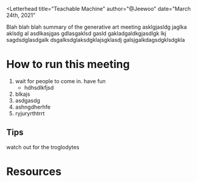 
<Letterhead
title="Teachable Machine"
author="@Jeewoo"
date="March 24th, 2021"
>

<YouTubeEmbed url="https://youtu.be/Q1_EyEhEu4o" />

Blah blah blah summary of the generative art meeting asklgjasldg jaglka aklsdg al asdlkasjgas gdlasgaklsd gasld gakladgaldkgjasdlgk lkj
sagdsdglasdgalk dsgalksdglaksdgklajsgklasdj galsjgalkdagsdgklsdgkla

# How to run this meeting

1. wait for people to come in. have fun
    - hdhsdlkfjsd
2. blkajs 
3. asdgasdg
4. ashngdherhfe
5. ryjuryrthtrrt

## Tips

watch out for the troglodytes

# Resources

</Letterhead>
<Footer />